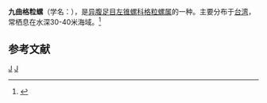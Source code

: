 {{Speciesbox 
| taxon = Inella mistura
| binomial_authority = (Laseron, 1958)
}}
'''九曲格粒螺'''（学名：''{{lang|la|Inella mistura}}''），是[[异腹足目|异腹足目]][[左锥螺科|左锥螺科]][[格粒螺属|格粒螺属]]的一种。主要分布于[[台湾|台湾]]，常栖息在水深30-40米海域。<ref>{{cite web|url=http://shell.sinica.edu.tw/chinese/shellbase_detail.php?science_no=5391|title=国际贝库：九曲格粒螺|publisher=台湾贝类资料库|accessdate=2009-08-11|archive-date=2016-03-04|archive-url=https://web.archive.org/web/20160304094550/http://shell.sinica.edu.tw/chinese/shellbase_detail.php?science_no=5391|dead-url=no}}</ref>

== 参考文献 ==
{{reflist}}
{{taxonbar}}
[[Category:_1958年描述的动物|J]]
[[Category:格粒螺属|J]]